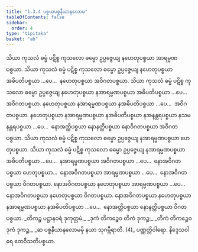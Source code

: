 ```yaml
---
title: "1.3.4 ပစ္စယပစ္စနီယာနုလောမ"
tableOfContents: false
sidebar:
  order: 4
type: "tipitaka"
basket: "ab"
---
```



<DynamicBreadcrumb />

<Division number="50">

<Paragraph number="108">
သိယာ ကုသလံ ဓမ္မံ ပဋိစ္စ ကုသလော ဓမ္မော ဥပ္ပဇ္ဇေယျ နဟေတုပစ္စယာ အာရမ္မဏပစ္စယာ. သိယာ ကုသလံ ဓမ္မံ ပဋိစ္စ ကုသလော ဓမ္မော ဥပ္ပဇ္ဇေယျ နဟေတုပစ္စယာ အဓိပတိပစ္စယာ …ပေ…  နဟေတုပစ္စယာ အဝိဂတပစ္စယာ.
</Paragraph>

</Division>
<Division number="51">

<Paragraph number="109">
သိယာ ကုသလံ ဓမ္မံ ပဋိစ္စ ကုသလော ဓမ္မော ဥပ္ပဇ္ဇေယျ နဟေတုပစ္စယာ နအာရမ္မဏပစ္စယာ အဓိပတိပစ္စယာ …ပေ…  အဝိဂတပစ္စယာ.
</Paragraph>

<Paragraph number="110">
နဟေတုပစ္စယာ နအာရမ္မဏပစ္စယာ နအဓိပတိပစ္စယာ …ပေ…  အဝိဂတပစ္စယာ.
</Paragraph>

<Paragraph number="111">
နဟေတုပစ္စယာ နအာရမ္မဏပစ္စယာ နအဓိပတိပစ္စယာ နအနန္တရပစ္စယာ နသမနန္တရပစ္စယာ …ပေ…  နောအတ္ထိပစ္စယာ နောနတ္ထိပစ္စယာ နောဝိဂတပစ္စယာ အဝိဂတပစ္စယာ.
</Paragraph>

</Division>
<Division number="52">

<Paragraph number="112">
သိယာ ကုသလံ ဓမ္မံ ပဋိစ္စ ကုသလော ဓမ္မော ဥပ္ပဇ္ဇေယျ နအာရမ္မဏပစ္စယာ ဟေတုပစ္စယာ.
</Paragraph>

</Division>
<Division number="53">

<Paragraph number="113">
သိယာ ကုသလံ ဓမ္မံ ပဋိစ္စ ကုသလော ဓမ္မော ဥပ္ပဇ္ဇေယျ နအာရမ္မဏပစ္စယာ အဓိပတိပစ္စယာ …ပေ…  နအာရမ္မဏပစ္စယာ အဝိဂတပစ္စယာ …ပေ…  နောအဝိဂတပစ္စယာ ဟေတုပစ္စယာ…  နောအဝိဂတပစ္စယာ အာရမ္မဏပစ္စယာ …ပေ…  နောအဝိဂတပစ္စယာ ဝိဂတပစ္စယာ.
</Paragraph>

<Paragraph number="114">
နောအဝိဂတပစ္စယာ နဟေတုပစ္စယာ အာရမ္မဏပစ္စယာ …ပေ…  နောအဝိဂတပစ္စယာ နဟေတုပစ္စယာ ဝိဂတပစ္စယာ.
</Paragraph>

<Paragraph number="115">
နောအဝိဂတပစ္စယာ နဟေတုပစ္စယာ နအာရမ္မဏပစ္စယာ နအဓိပတိပစ္စယာ …ပေ…  နောအတ္ထိပစ္စယာ နောနတ္ထိပစ္စယာ ဝိဂတပစ္စယာ.
</Paragraph>

<Paragraph number="116" type="verses">
_တိကဉ္စ ပဋ္ဌာနဝရံ ဒုကုတ္တမံ,_  
_ဒုကံ တိကဉ္စေဝ တိကံ ဒုကဉ္စ;_  
_တိကံ တိကဉ္စေဝ ဒုကံ ဒုကဉ္စ,_  
_ဆ ပစ္စနီယာနုလောမမှိ နယာ သုဂမ္ဘီရာတိ. (4)_  


</Paragraph>
</Division>

<Paragraph number="117" type="center">
ပဏ္ဏတ္တိဝါရော.



</Paragraph>

<Paragraph number="118" type="center">
နိဒ္ဒေသဝါရေ တေဝီသတိပစ္စယာ.
</Paragraph>